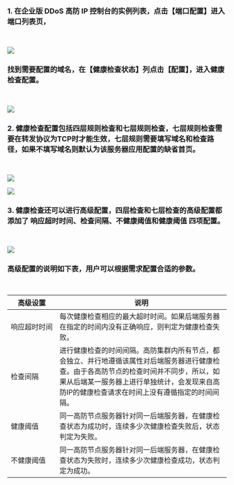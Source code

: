 ### 1. 在企业版 DDoS 高防 IP 控制台的实例列表，点击【端口配置】进入端口列表页，
<br>

![](https://dn-odum9helk.qbox.me/FuISbla6VtaCrkdQMPlhUshZXiED)
<br>

### 找到需要配置的域名，在【健康检查状态】列点击【配置】，进入健康检查配置。
<br>

![](https://dn-odum9helk.qbox.me/Fqhdk-ulJWVMi_MzJRnqb-AN8hZI)
<br>

### 2. 健康检查配置包括四层规则检查和七层规则检查，七层规则检查需要在转发协议为TCP时才能生效，七层规则需要填写域名和检查路径，如果不填写域名则默认为该服务器应用配置的缺省首页。
<br>

![](https://dn-odum9helk.qbox.me/FlGHbMTofg7h_Vsc_Zh0ZlFCNbLt)
<br>

![](https://dn-odum9helk.qbox.me/FqFLgZT8RyJKaT_zXcoLeC9iTh9B)
<br>

### 3. 健康检查还可以进行高级配置，四层检查和七层检查的高级配置都添加了 响应超时时间、检查间隔、不健康阈值和健康阈值 四项配置。
<br>

![](https://dn-odum9helk.qbox.me/FhNmPaHMKy_XjpyD2-baGGWYpRe9)
<br>

### 高级配置的说明如下表，用户可以根据需求配置合适的参数。
<br>


| 高级设置   | 说明                                                                                                                     |
|---------|------------------------------------------------------------------------------------------------------------------------|
| <span style="white-space:nowrap;">响应超时时间</span> | 每次健康检查相应的最大超时时间。如果后端服务器在指定的时间内没有正确响应，则判定为健康检查失败。                                                                       |
| 检查间隔   | 进行健康检查的时间间隔。高防集群内所有节点，都会独立、并行地遵循该属性对后端服务器进行健康检查。由于各高防节点的检查时间并不同步，所以，如果从后端某一服务器上进行单独统计，会发现来自高防IP的健康检查请求在时间上没有遵循指定的时间间隔。 |
| 健康阈值   | 同一高防节点服务器针对同一后端服务器，在健康检查状态为成功时，连续多少次健康检查失败后，状态判定为失败。                                                                   |
| 不健康阈值  | 同一高防节点服务器针对同一后端服务器，在健康检查状态为失败时，连续多少次健康检查成功，状态判定为成功。                                                                    |


